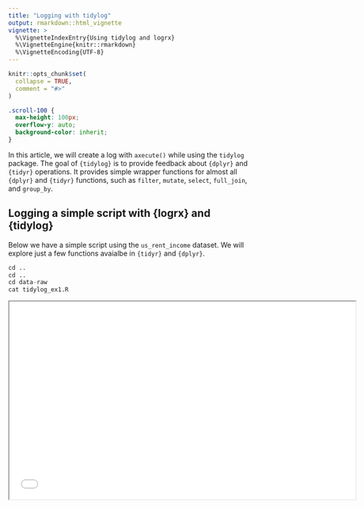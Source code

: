 ```yaml
---
title: "Logging with tidylog"
output: rmarkdown::html_vignette
vignette: >
  %\VignetteIndexEntry{Using tidylog and logrx}
  %\VignetteEngine{knitr::rmarkdown}
  %\VignetteEncoding{UTF-8}
---
```


```r
knitr::opts_chunk$set(
  collapse = TRUE,
  comment = "#>"
)
```

```css
.scroll-100 {
  max-height: 100px;
  overflow-y: auto;
  background-color: inherit;
}
```

In this article, we will create a log with `axecute()` while using the `tidylog` package.  The goal of `{tidylog}` is to provide feedback about `{dplyr}` and `{tidyr}` operations. It provides simple wrapper functions for almost all `{dplyr}` and `{tidyr}` functions, such as `filter`, `mutate`, `select`, `full_join`, and `group_by`. 

## Logging a simple script with {logrx} and {tidylog}

Below we have a simple script using the `us_rent_income` dataset.  We will explore just a few functions avaialbe in `{tidyr}` and `{dplyr}`.  

```r
cd ..
cd ..
cd data-raw
cat tidylog_ex1.R
```

<iframe width="700" height="400" src='tidylog_ex1.html'/>


## Logging a ADSL script

an  R script that creates and `ADSL` to get a log file.  This file was taken from the `admiral::use_ad_template("adsl")` with a few changes to its contents
to showcase certain features of the `logrx` package's log file.

Users wishing to run a similar script will need to do the following:

* Install the logrx package 
* Copy the below script or use `admiral::use_ad_template("adsl)` to generate it.
* Note this script differs from the template with a call to `diffdf` to do a compare,
a simple custom message is used and results are manipulated for illustrative purposes.  
* Users will also need to make the decision on whether they want to use the Addin of 
`logrx` or use the `aexcute()` directly in a script or in the console to get a log file.

## axecute the adsl.R script

Below is a simple `adsl.R` script generated from the `admiral` package.  Notable features of the script are as follows:

* Calls for getting SDTM datasets, e.g. `DM`, `EX`, `DS`
* Converting SAS blanks to NAs 
* Typical derivations you would need to get treatment groups, start/end dates, duration
* Typical derivation for Screen Failures, Screen Flags, Death Flags
* Creating numeric variables with custom format functions
* A call to  `diffdf::diffdf()` to do a simple compare between two datasets
   * Note: The compare will create a warning that the two objects being compared have different columns.  This warning will appear in the log
* Simple message inserted for illustration.  This message will appear in the log.
* Manipulated results that will appear in the log file.

### Inspect adsl.R script

Feel free to explore the script.  The next section showcases the output for log file for the 
this script.

<iframe width="700" height="400" src='adsl_script.html'/>

<br>

**NOTE:**  Users can do the following to axecute their script:

1.  Use the Addin
2.  Use `logrx::axecute("file.R")` directly in their script [See Vignette TODO]
3.  Use `logrx::axecute("file.R")` in the console
4.  Use `logrx::axecute("file.R")` in a batch script [See Vignette TODO]


## Log Output adsl.R

1. logrx Metadata and User and File Information, of the log contains information about the version of logrx used to create this log as well as user and file information.
2. Session Information, Packages , External software, Masked Functions, Used Package and Functions and Program Run Time Information of the log file contains information for everything used to run the R script.  We believe this information suffices to re-create the environment needed for re-running the script.
3. Errors and Warnings and Messages, Output, and Result are the final sections of the log file.  Please note the following
   * Warning from the comparison file.
   * Message sent from the script to the log file
   * Results appended to the file

<iframe width="700" height="400" src='adsl_tidylog.html'/>


